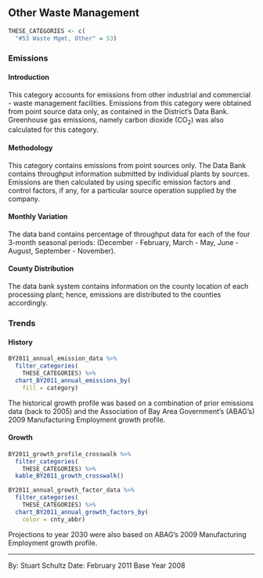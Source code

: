## Other Waste Management

```r
THESE_CATEGORIES <- c(
  "#53 Waste Mgmt, Other" = 53)
```

### Emissions

#### Introduction {-}

This category accounts for emissions from other industrial and commercial - waste management facilities. Emissions from this category were obtained from point source data only, as contained in the District's Data Bank. Greenhouse gas emissions, namely carbon dioxide (CO~2~) was also calculated for this category.

#### Methodology {-}

This category contains emissions from point sources only. The Data Bank contains throughput information submitted by individual plants by sources. Emissions are then calculated by using specific emission factors and control factors, if any, for a particular source operation supplied by the company.

#### Monthly Variation {-}

The data band contains percentage of throughput data for each of the four 3-month seasonal periods: (December - February, March - May, June - August, September - November).

#### County Distribution {-}

The data bank system contains information on the county location of each processing plant; hence, emissions are distributed to the counties accordingly.

### Trends

#### History {-}

```r
BY2011_annual_emission_data %>%
  filter_categories(
    THESE_CATEGORIES) %>%
  chart_BY2011_annual_emissions_by(
    fill = category) 
```

The historical growth profile was based on a combination of prior emissions data (back to 2005) and the Association of Bay Area Government’s (ABAG’s) 2009 Manufacturing Employment growth profile.

#### Growth {-}

```r
BY2011_growth_profile_crosswalk %>%
  filter_categories(
    THESE_CATEGORIES) %>%
  kable_BY2011_growth_crosswalk()
```

```r
BY2011_annual_growth_factor_data %>%
  filter_categories(
    THESE_CATEGORIES) %>%
  chart_BY2011_annual_growth_factors_by(
    color = cnty_abbr) 
```

Projections to year 2030 were also based on ABAG’s 2009 Manufacturing Employment growth profile.

***

By: Stuart Schultz 
Date: February 2011 
Base Year 2008
